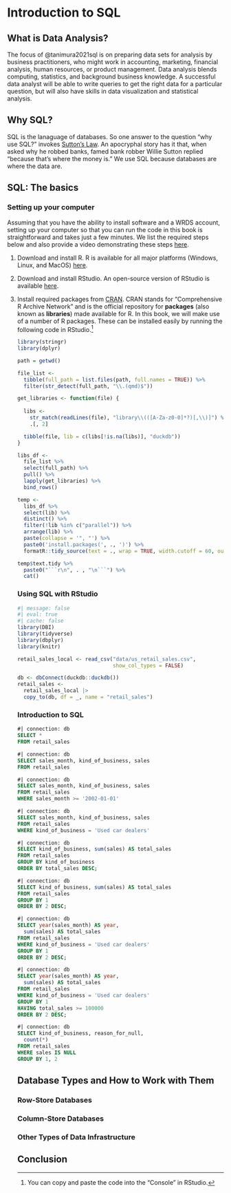 # Introduction to SQL 

## What is Data Analysis?

The focus of @tanimura2021sql is on preparing data sets for analysis by business practitioners, who might work in accounting, marketing, financial analysis, human resources, or product management.
Data analysis blends computing, statistics, and background business knowledge.
A successful data analyst will be able to write queries to get the right data for a particular question, but will also have skills in data visualization and statistical analysis.

## Why SQL?

SQL is the lanaguage of databases.
So one answer to the question "why use SQL?" invokes [Sutton's Law](https://en.wikipedia.org/wiki/Sutton%27s_law).
An apocryphal story has it that, when asked why he robbed banks, famed bank robber Willie Sutton replied "because that's where the money is."
We use SQL because databases are where the data are.

## SQL: The basics

### Setting up your computer

Assuming that you have the ability to install software and a WRDS account, setting up your computer so that you can run the code in this book is straightforward and takes just a few minutes.
We list the required steps below and also provide a video demonstrating these steps [here](https://www.youtube.com/watch?v=xRY6Y8qXUJ8).

1. Download and install R.
R is available for all major platforms (Windows, Linux, and MacOS) [here](https://cloud.r-project.org).

2. Download and install RStudio. 
An open-source version of RStudio is available [here](https://www.rstudio.com/products/rstudio/download/#download).

3. Install required packages from [CRAN](https://cran.r-project.org).
CRAN stands for "Comprehensive R Archive Network" and is the official repository for **packages** (also known as **libraries**) made available for R.
  In this book, we will make use of a number of R packages.
  These can be installed easily by running the following code in RStudio.^[You can copy and paste the code into the "Console" in RStudio.]

<ul>
```r
library(stringr)
library(dplyr)

path = getwd()

file_list <-
  tibble(full_path = list.files(path, full.names = TRUE)) %>%
  filter(str_detect(full_path, "\\.(qmd)$"))

get_libraries <- function(file) {
  
  libs <- 
    str_match(readLines(file), "library\\(([A-Za-z0-0]*?)[,\\)]") %>%
    .[, 2] 

  tibble(file, lib = c(libs[!is.na(libs)], "duckdb"))
}

libs_df <-
  file_list %>% 
  select(full_path) %>%
  pull() %>%
  lapply(get_libraries) %>%
  bind_rows()

temp <-
  libs_df %>%
  select(lib) %>%
  distinct() %>%
  filter(!lib %in% c("parallel")) %>%
  arrange(lib) %>%
  paste(collapse = '", "') %>%
  paste0('install.packages(', ., ')') %>%
  formatR::tidy_source(text = ., wrap = TRUE, width.cutoff = 60, output = FALSE) 

temp$text.tidy %>%
  paste0("```r\n", . , "\n```") %>%
  cat()
```

### Using SQL with RStudio




```r
#| message: false
#| eval: true
#| cache: false
library(DBI)
library(tidyverse)
library(dbplyr)
library(knitr)

retail_sales_local <- read_csv("data/us_retail_sales.csv",
                               show_col_types = FALSE)

db <- dbConnect(duckdb::duckdb())
retail_sales <- 
  retail_sales_local |>
  copy_to(db, df = _, name = "retail_sales")
```

### Introduction to SQL

```sql
#| connection: db
SELECT *
FROM retail_sales
```

```sql
#| connection: db
SELECT sales_month, kind_of_business, sales
FROM retail_sales
```

```sql
#| connection: db
SELECT sales_month, kind_of_business, sales
FROM retail_sales
WHERE sales_month >= '2002-01-01'
```

```sql
#| connection: db
SELECT sales_month, kind_of_business, sales
FROM retail_sales
WHERE kind_of_business = 'Used car dealers'
```

```sql
#| connection: db
SELECT kind_of_business, sum(sales) AS total_sales
FROM retail_sales
GROUP BY kind_of_business
ORDER BY total_sales DESC;
```
```sql
#| connection: db
SELECT kind_of_business, sum(sales) AS total_sales
FROM retail_sales
GROUP BY 1
ORDER BY 2 DESC;
```
```sql
#| connection: db
SELECT year(sales_month) AS year,
  sum(sales) AS total_sales
FROM retail_sales
WHERE kind_of_business = 'Used car dealers'
GROUP BY 1
ORDER BY 2 DESC;
```

```sql
#| connection: db
SELECT year(sales_month) AS year,
  sum(sales) AS total_sales
FROM retail_sales
WHERE kind_of_business = 'Used car dealers'
GROUP BY 1
HAVING total_sales >= 100000
ORDER BY 2 DESC;
```

```sql
#| connection: db
SELECT kind_of_business, reason_for_null,
  count(*)
FROM retail_sales
WHERE sales IS NULL
GROUP BY 1, 2
```

## Database Types and How to Work with Them

### Row-Store Databases

### Column-Store Databases

### Other Types of Data Infrastructure

## Conclusion

